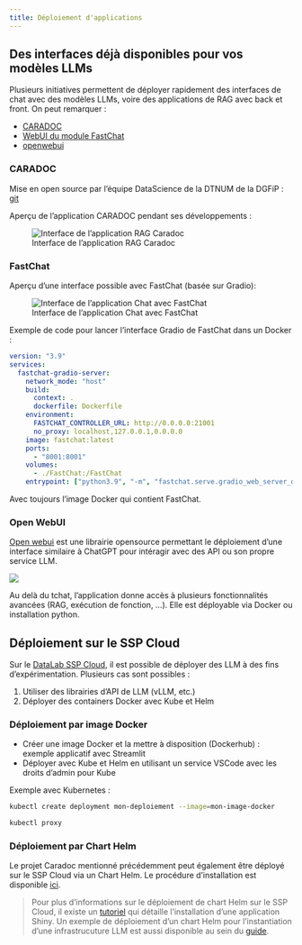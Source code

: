 ```yaml
---
title: Déploiement d'applications
---
```


## Des interfaces déjà disponibles pour vos modèles LLMs

Plusieurs initiatives permettent de déployer rapidement des interfaces de chat avec des modèles LLMs, voire des applications de RAG avec back et front. On peut remarquer :

- [CARADOC](#caradoc)
- [WebUI du module FastChat](#fastchat)
- [openwebui](#openwebui)

### CARADOC

Mise en open source par l'équipe DataScience de la DTNUM de la DGFiP : [git](https://gitlab.adullact.net/dgfip/projets-ia/caradoc)

Aperçu de l'application CARADOC pendant ses développements :

![Interface de l'application RAG Caradoc](../images/chat.png "Interface de l'application RAG Caradoc")

### FastChat

Aperçu d'une interface possible avec FastChat (basée sur Gradio):

![Interface de l'application Chat avec FastChat](../images/chat2.png "Interface de l'application Chat avec FastChat")

Exemple de code pour lancer l'interface Gradio de FastChat dans un Docker :

```yaml
version: "3.9"
services:
  fastchat-gradio-server:
    network_mode: "host"
    build:
      context: .
      dockerfile: Dockerfile
    environment:
      FASTCHAT_CONTROLLER_URL: http://0.0.0.0:21001
      no_proxy: localhost,127.0.0.1,0.0.0.0
    image: fastchat:latest
    ports:
      - "8001:8001"
    volumes:
      - ./FastChat:/FastChat
    entrypoint: ["python3.9", "-m", "fastchat.serve.gradio_web_server_dtnum", "--controller-url", "http://0.0.0.0:21001", "--host", "0.0.0.0", "--port", "8001", "--model-list-mode", "reload"]
```

Avec toujours l'image Docker qui contient FastChat.

### Open WebUI

[Open webui](https://docs.openwebui.com/) est une librairie opensource permettant le déploiement d'une interface similaire à ChatGPT pour intéragir avec des API ou son propre service LLM. 

![](../images/openwebui.png)

Au delà du tchat, l'application donne accès à plusieurs fonctionnalités avancées (RAG, exécution de fonction, ...). Elle est déployable via Docker ou installation python.

## Déploiement sur le SSP Cloud

Sur le [DataLab SSP Cloud](https://datalab.sspcloud.fr/), il est possible de déployer des LLM à des fins d'expérimentation. Plusieurs cas sont possibles :

1. Utiliser des librairies d'API de LLM (vLLM, etc.)
2. Déployer des containers Docker avec Kube et Helm

### Déploiement par image Docker

* Créer une image Docker et la mettre à disposition (Dockerhub) : exemple applicatif avec Streamlit
* Déployer avec Kube et Helm en utilisant un service VSCode avec les droits d'admin pour Kube

Exemple avec Kubernetes :

```bash
kubectl create deployment mon-deploiement --image=mon-image-docker
```

```bash
kubectl proxy
```

### Déploiement par Chart Helm

Le projet Caradoc mentionné précédemment peut également être déployé sur le SSP Cloud via un Chart Helm. Le procédure d'installation est disponible [ici](https://gitlab.adullact.net/dgfip/projets-ia/caradoc/-/blob/master/k8s/charts/README.md).

> Pour plus d'informations sur le déploiement de chart Helm sur le SSP Cloud, il existe un [tutoriel](https://github.com/InseeFrLab/sspcloud-tutorials/blob/main/deployment/shiny-app.md) qui détaille l'installation d'une application Shiny. Un exemple de déploiement d'un chart Helm pour l'instantiation d'une infrastrucuture LLM est aussi disponible au sein du [guide](./3_Service_LLM_production.qmd).